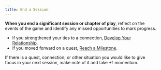 ```yaml
---
title: End a Session
---
```


**When you end a significant session or chapter of play**, reflect on the events of the game and identify any missed opportunities to mark progress.

- If you strengthened your ties to a connection, [Develop Your Relationship](/starforged-srd/moves/connection/develop_your_relationship).
- If you moved forward on a quest, [Reach a Milestone](/starforged-srd/moves/quest/reach_a_milestone).

If there is a quest, connection, or other situation you would like to give focus in your next session, make note of it and take +1 momentum.
